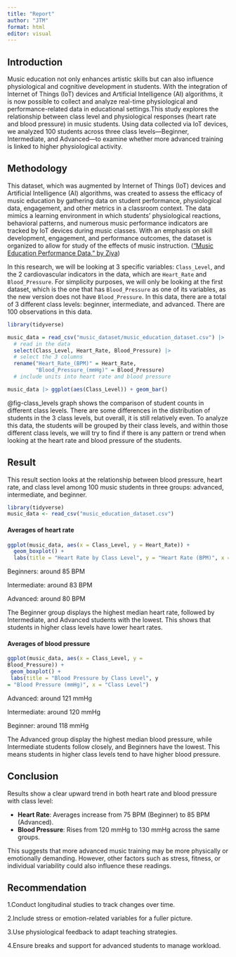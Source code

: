 ```yaml
---
title: "Report"
author: "JTM"
format: html
editor: visual
---
```


## Introduction

Music education not only enhances artistic skills but can also influence physiological and cognitive development in students. With the integration of Internet of Things (IoT) devices and Artificial Intelligence (AI) algorithms, it is now possible to collect and analyze real-time physiological and performance-related data in educational settings.This study explores the relationship between class level and physiological responses (heart rate and blood pressure) in music students. Using data collected via IoT devices, we analyzed 100 students across three class levels—Beginner, Intermediate, and Advanced—to examine whether more advanced training is linked to higher physiological activity.

## Methodology {#sec-methodology}

This dataset, which was augmented by Internet of Things (IoT) devices and Artificial Intelligence (AI) algorithms, was created to assess the efficacy of music education by gathering data on student performance, physiological data, engagement, and other metrics in a classroom context. The data mimics a learning environment in which students' physiological reactions, behavioral patterns, and numerous music performance indicators are tracked by IoT devices during music classes. With an emphasis on skill development, engagement, and performance outcomes, the dataset is organized to allow for study of the effects of music instruction. (["Music Education Performance Data." by Ziya](https://www.kaggle.com/datasets/ziya07/music-education-performance-data))

In this research, we will be looking at 3 specific variables: `Class_Level`, and the 2 cardiovascular indicators in the data, which are `Heart_Rate` and `Blood_Pressure`. For simplicity purposes, we will only be looking at the first dataset, which is the one that has `Blood_Pressure` as one of its variables, as the new version does not have `Blood_Pressure`. In this data, there are a total of 3 different class levels: beginner, intermediate, and advanced. There are 100 observations in this data.

```r
library(tidyverse)

music_data = read_csv("music_dataset/music_education_dataset.csv") |>
  # read in the data
  select(Class_Level, Heart_Rate, Blood_Pressure) |>
  # select the 3 columns
  rename("Heart_Rate_(BPM)" = Heart_Rate,
         "Blood_Pressure_(mmHg)" = Blood_Pressure)
  # include units into heart rate and blood pressure
```

```r
music_data |> ggplot(aes(Class_Level)) + geom_bar()
```

@fig-class_levels graph shows the comparison of student counts in different class levels. There are some differences in the distribution of students in the 3 class levels, but overall, it is still relatively even. To analyze this data, the students will be grouped by their class levels, and within those different class levels, we will try to find if there is any pattern or trend when looking at the heart rate and blood pressure of the students.

## Result
This result section looks at the relationship between blood pressure, heart rate, and class level among 100 music students in three groups: advanced, intermediate, and beginner.

```r
library(tidyverse)
music_data <- read_csv("music_education_dataset.csv")
```

#### Averages of heart rate 

```r
ggplot(music_data, aes(x = Class_Level, y = Heart_Rate)) + 
  geom_boxplot() + 
  labs(title = "Heart Rate by Class Level", y = "Heart Rate (BPM)", x = "Class Level")
```
Beginners: around 85 BPM

Intermediate: around 83 BPM

Advanced: around 80 BPM

The Beginner group displays the highest median heart rate, followed by Intermediate, and Advanced students with the lowest. This shows that students in higher class levels have lower heart rates.

#### Averages of blood pressure 
```r
ggplot(music_data, aes(x = Class_Level, y =
Blood_Pressure)) +
 geom_boxplot() +
 labs(title = "Blood Pressure by Class Level", y
= "Blood Pressure (mmHg)", x = "Class Level")
```
Advanced: around 121 mmHg

Intermediate: around 120 mmHg

Beginner: around 118 mmHg

The Advanced group display the highest median blood pressure, while Intermediate students follow closely, and Beginners have the lowest. This means students in higher class levels tend to have higher blood pressure.

## Conclusion

Results show a clear upward trend in both heart rate and blood pressure with class level:

-   **Heart Rate**: Averages increase from 75 BPM (Beginner) to 85 BPM (Advanced).
-   **Blood Pressure**: Rises from 120 mmHg to 130 mmHg across the same groups.

This suggests that more advanced music training may be more physically or emotionally demanding. However, other factors such as stress, fitness, or individual variability could also influence these readings.

## Recommendation

1.Conduct longitudinal studies to track changes over time.

2.Include stress or emotion-related variables for a fuller picture.

3.Use physiological feedback to adapt teaching strategies.

4.Ensure breaks and support for advanced students to manage workload.
